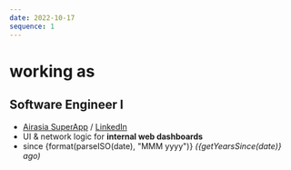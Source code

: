 ```yaml
---
date: 2022-10-17
sequence: 1
---
```




# <Icon name="lucide:briefcase" /> working as

## Software Engineer I

- <Icon name="lucide:map-pin" /> [Airasia SuperApp](https://www.airasia.com/aa/appdownload/)
  / [LinkedIn](https://www.linkedin.com/company/airasia-super-app/mycompany/)
- <Icon name="lucide:search" /> UI & network logic for **internal web dashboards**
- <Icon name="lucide:calendar" /> since {format(parseISO(date), "MMM yyyy")}
  *({getYearsSince(date)} ago)*

